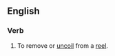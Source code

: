 ==English==

===Verb===
{{en-verb|unreels|unreeling|unreeled|unreeled}}

# To remove or [[uncoil]] from a [[reel]].